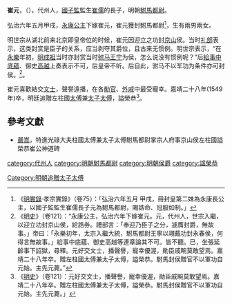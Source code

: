
'''崔元'''，（{{bd|?||1549年|}}），代州人，[[國子監|國子監]]監生[[崔儒|崔儒]]的長子，明朝[[駙馬都尉|駙馬都尉]]。

弘治六年五月甲戌，[[永康公主|永康公主]]下嫁崔元，崔元獲封駙馬都尉<ref>《[[明實錄|明實錄]]·孝宗實錄》（卷75）：「弘治六年五月 甲戌，冊封皇第二妹為永康長公主，以國子監監生崔儒長子元為駙馬都尉，賜誥命、冠服如制。」</ref>，生有兩男兩女。

明世宗从湖北前来北京即皇帝位的时候，崔元因迎立之功封[[京山|京山]]侯。当时[[礼部|礼部]]表示，这类封赏是臣子的关系，应当剥夺其爵位，且古来无惯例。明世宗表示，“在[[永乐_(明朝)|永樂]]年初，[[明成祖|明成祖]]当时亦封赏当时[[驸马|驸马]][[王宁_(永春侯)|王宁]]为侯，怎么说没有惯例呢？”后[[給事中|給事中]][[底蘊|底蘊]]、御史[[高越|高越]]上奏表示不可，后皇帝不听。后自此，驸马不以军功为条件亦可封侯。<ref>《[[明史|明史]]》（卷121）：“永康公主，弘治六年下嫁崔元。元，代州人，世宗入繼，以迎立功封京山侯，給誥券。禮部言：「奉迎乃臣子之分，遽膺封爵，無故事。」帝曰：「永樂初年，太宗入繼大統，駙馬都尉王寧以翊戴功封永春侯，何得言無故事。」給事中底蘊、御史高越等連章論其不可。皆不聽。已，坐張延齡事下詔獄，尋釋。元好交文士，播聲譽，寵幸優渥，勛臣戚畹莫敢望焉。嘉靖二十八年卒。贈左柱國太傅兼太子太傅，謚榮恭。駙馬封侯贈官不以軍功自元始。主先元薨。”</ref>。

崔元喜歡結交[[文士|文士]]，聲譽遠播，在各[[勛官|勛官]]、[[外戚|外戚]]中最受寵幸。嘉靖二十八年(1549年)卒，明廷追贈左柱國[[太傅|太傅]]兼[[太子太傅|太子太傅]]，謚榮恭<ref>《[[明史|明史]]》（卷121）：元好交文士，播聲譽，寵幸優渥，勛臣戚畹莫敢望焉。嘉靖二十八年卒。贈左柱國太傅兼太子太傅，謚榮恭。駙馬封侯贈官不以軍功自元始。主先元薨。」</ref>。

== 參考文獻 ==
{{reflist}}
*[[嚴嵩|嚴嵩]]，特進光祿大夫柱國太傅兼太子太傅駙馬都尉掌宗人府事京山侯左柱國謚榮恭崔公神道碑

[[category:代州人|category:代州人]]
[[category:明朝駙馬都尉|category:明朝駙馬都尉]]
[[category:明朝侯爵|category:明朝侯爵]]
[[category:諡榮恭|category:諡榮恭]]
[[Category:明朝追贈太子太傅|Category:明朝追贈太子太傅]]